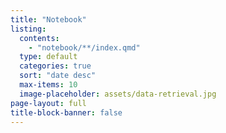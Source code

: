 ```yaml
---
title: "Notebook"
listing:
  contents: 
    - "notebook/**/index.qmd"
  type: default
  categories: true
  sort: "date desc"
  max-items: 10
  image-placeholder: assets/data-retrieval.jpg
page-layout: full
title-block-banner: false
---
```

